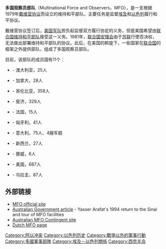 '''多国观察员部队'''（Multinational Force and Observers，MFO），是一支根据1979年[[戴维营协议|戴维营协议]]而设立的维持和平部队，主要任务是监督[[埃及|埃及]]和[[以色列|以色列]]履行和平协议。

戴维营协议签订后，[[美国军队|美国军队]]担负起监督双方履行协定的义务，但是美国希望由[[联合国维持和平部队|联合国维持和平部队]]接受这一义务。1981年，[[联合国安理会|联合国安理会]]由于[[苏联|苏联]]行使否决权，无法做出部署维持和平部队的协议。此后，在美国的斡旋下，一些国家在[[联合国|联合国]]的框架之外提供部队，组成了多国观察员部队。

目前，该部队的成员国有11个：
* {{AUS}} - 澳大利亚，25人 
* {{CAN}} - 加拿大，28人
* {{COL}} - 哥伦比亚，358人
* {{FIJ}} - 斐济，329人
* {{FRA}} - 法国，15人
* {{HUN}} - 匈牙利，41人
* {{ITA}} - 意大利，75人、4艘军舰
* {{NZL}} - 新西兰，27人
* {{NOR}} - 挪威，6人
* {{USA}} - 美国，687人
* {{URU}} - 乌拉圭，87人

== 外部链接 ==
* [http://www.mfo.org/ MFO official site]{{Wayback|url=http://www.mfo.org/ |date=20060819021345 }}
* [http://www.australiansatwar.gov.au/stories/stories_war=PK_id=186.html Australian Government article]{{Wayback|url=http://www.australiansatwar.gov.au/stories/stories_war=PK_id=186.html |date=20090916035148 }} - Yasser Arafat's 1994 return to the Sinai and tour of MFO facilities
* [https://web.archive.org/web/20090711105913/http://www.army.gov.au/OpMazurka/ Australian MFO Contingent site]
* [http://mfo-sinai.nl Dutch MFO page]{{Wayback|url=http://mfo-sinai.nl/ |date=20180323123931 }}

[[Category:阿以冲突|Category:阿以冲突]]
[[Category:以色列历史|Category:以色列历史]]
[[Category:戰爭以外的軍事行動|Category:戰爭以外的軍事行動]]
[[Category:多國軍事部隊|Category:多國軍事部隊]]
[[Category:埃及－以色列關係|Category:埃及－以色列關係]]
[[Category:西奈半岛|Category:西奈半岛]]